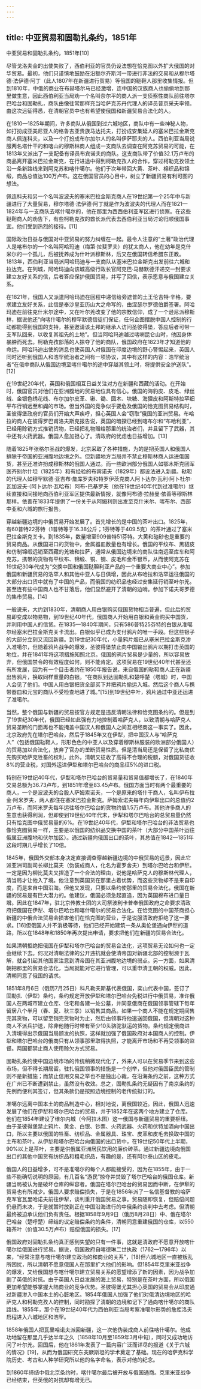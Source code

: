 ```yaml
---
---
---
```

title: 中亚贸易和固勒扎条约，1851年
---




中亚贸易和固勒扎条约，1851年[10]


尽管戈洛夫金的出使失败了，西伯利亚的官员仍设法想在恰克图以外扩大俄国的对华贸易。最初，他们只谨慎地鼓励在沿额尔齐斯河一带进行非法的交易和从穆尔塔德·法伊德·阿丁（此人1807年在新疆进行贸易）等俄国的鞑靼人那里收集情报。但到1810年，中俄的商业在布赫塔尔马已经激增，连中国的汉族商人也偷偷地到那里做生意，因此西伯利亚当局劝一个名叫奈尔平的商人派一支侦察性商队前往塔尔巴哈台和固勒扎，商队由像往常那样充当哈萨克苏丹代理人的译员普京采夫率领。由这次远征得悉，在清朝官员中也有希望使俄国和新疆贸易合法化的人。

在1810—1825年期间，许多商队从俄国到过六城地区，商队中有一些神秘人物，如打扮成亚美尼亚人的格鲁吉亚贵族马达托夫，打扮成安集延人的塞米巴拉金斯克商人佩连科夫，以及一个打扮成布尔加尔人的名叫伊萨耶夫的人。西伯利亚当局说服两名塔什干的和喀山的穆斯林商人组成一支商队去调查在阿克苏贸易的可能，在1813年又派出了一支配备有译员布宾诺夫的商队。这支商队带了价值32.1万卢布的商品离开塞米巴拉金斯克，在行进途中得到柯勒克孜人的合作，穿过柯勒克孜领土沿一条新路线来到阿克苏和喀什噶尔。他们于次年带回大黄、茶叶、棉织品和锦缎，商品总值达100万卢布。这在俄国官员的心目中，树立了新疆贸易有利可图的想法。

佩连科夫和另一个名叫波波夫的塞米巴拉金斯克商人在19世纪第一个25年中与新疆进行了大量贸易，穆尔塔德·法伊德·阿丁就是作为波波夫的代理人而在1821—1824年与一支商队去喀什噶尔的，他在那里为西西伯利亚军区进行侦察。在这些鞑靼商人的劝告下，有些柯勒克孜的酋长派代表去西伯利亚当局讨论归顺俄国事宜。他们受到热烈的接待。[11]

国际政治日益与俄国对中亚贸易的努力纠缠在一起。最令人注意的“土著”政治代理人是喀布尔的一个名叫阿哈玛迪（梅第·拉斐罗夫）的犹太商人，他在幼年是克什米尔的一个孤儿，后被抚养成为什叶派穆斯林，后又在俄国转信希腊东正教。1813年，西伯利亚当局派阿哈玛迪与一支商队从塞米巴拉金斯克出发前往六城和拉达克。在列城，阿哈玛迪向该城高级行政长官阿克巴·马赫默德汗递交一封要求建立友好关系的信，后者答应保护俄国贸易，并写了回信，表示愿意与俄国建立关系。

在1821年，俄国人又派遣阿哈玛迪在回程中递信给旁遮普的土王伦吉特·辛格，要求建立友好关系，此信是奉沙皇亚历山大之命写的，由涅瑟尔罗德伯爵签署。阿哈玛迪在前往克什米尔途中，又在叶尔羌改变了他的宗教信仰，成了一个逊尼派穆斯林，据说他还“向喀什噶尔的穆罕默德信徒们保证，任何企图摆脱中国人控制的行动都能得到俄国的支持，甚至邀请该土邦的继承人访问圣彼得堡，答应后者可带一支军队回来，以收复其祖先的土地”。但当阿哈玛迪越过喀喇昆仑山时，他因身体暴肿而死去。柯勒克孜部落的人掠夺了他的商队，俄国政府在1823年才知道他的命运。阿哈玛迪出使的消息也使英国人对俄国在印度边境的野心警惕起来，英国人同时还听到俄国人和浩罕统治者之间有一项协议，其中有这样的内容：浩罕统治者“在俄中商队从俄国边境至喀什噶尔的途中穿越其领土时，将提供安全护送队”。[12]

在19世纪20年代，英国和俄国相互日益关注对方在新疆和西藏的活动。在开始时，俄国官员对他们在亚洲腹地的贸易地位具有信心。俄国的海豹皮、皮毛、绿丝绒、金银色绣花线、布尔加尔皮革、锹、锄、圆木、块糖、海狸皮和阿斯特拉罕细平布行销远至和阗的市场。但当外国的竞争似乎要危及俄国的恰克图贸易结构时，圣彼得堡政府的官员们开始大声疾呼，担心英国人会“窃取”俄国的亚洲贸易。布哈拉的商人在彼得罗巴甫洛夫斯克报告说，英国的暗探已经到喀布尔和“布哈利亚”，已经用赊销方式推销货物，已经把礼物赠给那里的统治者们，并且留下了武器，其中还有火药武器。俄国人愈加担心了。清政府的忧虑也日益增加。[13]

随着1825年张格尔圣战的爆发，北京采取了各种措施，为的是把英国人和俄国人排除于帝国的亚洲腹地边境之外。但新疆地方当局并不禁止穆斯林商人运进俄国货，甚至还准许扮成穆斯林的俄国人通过。而一些欧洲部分俄国人如鄂木斯克团军医齐别尔什坦（1825年）和有经验的布宾诺夫（1829年）都设法进入新疆。鞑靼的代理人如穆罕默德·亚吉布·詹库罗夫和特罗伊茨克商人阿卜达尔·瓦利·阿卜杜尔·瓦加波夫·（阿卜达尔·瓦哈布）阿布-巴基罗夫（他在19世纪40年代到过准噶尔）继续直接和间接地向西伯利亚军区提供最新情报，就像阿布德·拉赫曼·依善等穆斯林那样。依善在1833年提供了一份关于从阿姆利则出发至克什米尔、喀布尔、西部中亚和六城的旅行报告。

穿越新疆边境的中俄贸易开始发展了。首先增长的是中国的茶叶出口。1825年，有60普特22芬特（1普特等于16.38公斤；1芬特等于409.5克）的茶叶通过了塞米巴拉金斯克关卡。到1835年，数量增至909普特51芬特。大黄和硇砂也是重要的贸易商品。从俄国进口的货物中，金属器皿数量也有增长。俄国的平纹布、黑貂皮和仿制锦缎远销至西藏的羌塘和拉萨，通常从俄国边境来的商队往南远至库车和阿克苏，携带的货物有平纹布、锦缎、铜、钢、皮毛和金币银币，从而使阿克苏在19世纪30年代成为“交换中国和俄国鞑靼利亚产品的一个重要大商业中心”。参加俄国和新疆贸易的浩罕人和其他中亚人与日俱增，因此从布哈拉和浩罕运往俄国的大部分出口货中就有了中国的产品，而俄国的纺织品也经过安集延行销至叶尔羌。甚至连有些中国商人也不甘落后，他们显然避开了清朝的边哨。参加下诺夫哥罗德的集市贸易。[14]

一般说来，大约到1830年，清朝商人用白银购买俄国货物相当普遍，但此后的贸易即变成以物易物，到19世纪40年代，俄国商人开始用白银和黄金购买中国货，并利用中国人的信贷。在1835—1840年期间，只有586普特25芬特的白银从准噶尔经塞米巴拉金斯克关卡流出。白银似乎已成为支付鸦片的唯一手段。但这些银子的大部分立刻又流回新疆。到19世纪30年代，小量鸦片烟已从塞米巴拉金斯克渗入准噶尔，但随着鸦片战争的爆发，圣彼得堡禁止向中国输出鸦片以期打击英国的地位，并在1841年将这项措施知照北京。俄国的鸦片贸易是少量的，所以容易放弃，但俄国禁令的有效程度如何，则不能肯定。这项贸易在19世纪40年代甚至还有所发展，因为有一个目击者约在1850年报告说，来自俄国的鞑靼商人正在新疆出售鸦片，换取同样重量的白银。“在商队到达固勒扎和楚呼楚（塔城）时，中国人会见了他们。中国人用白银把货全部买下并把鸦片偷运入城。然后这个商人与携带器皿和元宝的商队不受检查地进了城。”[15]到19世纪中叶，鸦片通过中亚还运进了准噶尔。

当然，整个俄国与新疆的贸易按官方规定是违反清朝法律和恰克图条约的。但是到了19世纪30年代，俄国已经如此强有力地控制着哈萨克人，以致清朝与哈萨克人贸易垄断的门面再也不能掩盖中国汉人和俄国人之间互相经商这一事实了。因此，北京政府先在塔尔巴哈台，然后于1845年又在伊犁，把中国汉人与“哈萨克人”（包括俄国鞑靼人，形形色色的中亚人以及穿着穆斯林服装的欧洲部分俄国人）的贸易加以合法化，放弃了官办的垄断贸易性质。但是清当局还是保留了比私商优先购买哈萨克牲畜的权利，此外，清朝又征收了高得不合理的税额，对俄国货征收8%的营业税，对国外运进伊犁和塔尔巴哈台的商品征5%的进口税。

特别在19世纪40年代，伊犁和塔尔巴哈台的贸易量和贸易值都增长了，在1840年交易总额为36.73卢布，到1851年增至83.45卢布。俄国方面当时有两个最重要的商人，一个是波波夫的合股人萨姆索诺夫，一个是原来的塔什干商人，名叫伊布拉金·阿米罗夫，两人都住在塞米巴拉金斯克。萨姆索诺夫每年向伊犁出口的总值约2万卢布，而阿米罗夫每年运往塔尔巴哈台的货物约值1.5万卢布。其他许多商人的生意也获得利润，但即使到19世纪40年代末，伊犁和塔尔巴哈台的总贸易量仍然只有恰克图中俄贸易量的6%。在19世纪40年代，伊犁和塔尔巴哈台的非法贸易也像恰克图贸易一样，主要是以俄国的纺织品交换中国的茶叶（大部分中国茶叶运往俄属亚洲腹地和伏尔加区）。通过新疆向俄国出口的茶叶，其总值在1842—1851年这段时期几乎增长了10倍。

1845年，俄国外交部本身决定直接调查穿越新疆边境的中俄贸易的远景，因此它派亚洲司副司长柳比莫夫（伪装成商人，化名为霍罗舍夫）到塔尔巴哈台和伊犁。一定是因为柳比莫夫又捏造了一个合法的理由，说他是哈萨克人的穆斯林代理人，清当局才让他入了境。他注意到英国货在那里占着优势，而这些货物却不是来自印度，而是来自中国沿海。但他又发现，只要以条约使那里的贸易合法化，俄国在新疆的贸易是有巨大潜力的。他建议，俄国必须急起直追，因为英国棉布进口量日增。因此在1847年，驻北京传教士团的大司祭波利卡普奉俄国政府之命要求清政府把俄国在伊犁、塔尔巴哈台和喀什噶尔的贸易合法化。在恰克图的中国茶商担心新疆的中俄合法贸易会损害他们在恰克图的营业，于是说服清政府拒绝了这一要求。[16]但俄国人并不消极等待，他们已经开始建筑一条从奥伦堡通向伊犁的道路，所以在1848年和1850年再次提出申请，要求把他们在新疆的贸易合法化。

如果清朝拒绝把俄国在伊犁和塔尔巴哈台的贸易合法化，这项贸易无论如何也一定会继续下去。何况对清朝法律的公开违抗就会使清帝国对新疆北部的控制濒于瓦解，就会引起其他国家注意到清帝国在其亚洲腹地边境的弱点。另一方面，如果清朝把那里的贸易合法化，当局就能对它进行管理，可以重申清王朝的权威。因此，清朝同意了俄国的请求。

1851年8月6日（俄历7月25日）科凡勒夫斯基代表俄国，奕山代表中国，签订了固勒扎（伊犁）条约，条约规定开放伊犁和塔尔巴哈台免税进行中俄贸易，准许俄国人在两城市建立仓库、住宅和各建一处公墓，并同意俄商在俄国领事管辖下每年留居八个半月（春、夏、秋三季）以销售其商品。如果一个商人不能在规定期间售完其货物，可以留至销完货物时为止，然后由领事将他遣送回俄国，但清朝对这种商人不派兵护送，除非他随行时带有至少10头骆驼驮运的货物。条约规定俄商进入清境得出示俄国当局颁发的执照，这样就加强了俄国政府对本国商人的控制。伊犁和塔尔巴哈台的俄商只有从领事那里取得执照，才能离开市场和不再受领事的监督。两国都禁止商人使用赊欠方式贸易。

固勒扎条约使中国边境市场的传统稍微现代化了，外来人可以在贸易季节来到这些市场，但不得长期居留。驻扎俄国领事的措施是一个创举，但他对俄国臣民的管制则不是新措施；而禁止信用交易之举也不是独出心裁，在沿海条约之前，这种方式在广州已不断遭到禁止，虽然没有收效。总之，固勒扎条约无疑因有了南京条约的先例而便利其签订，但其条款仍是按照边境控制的老传统拟订的。

准噶尔远离中国本土的商品制造中心，相对地说，离俄国较近。因此，俄国人迅速发展了他们在伊犁和塔尔巴哈台的贸易，并于1852年在这两个地方建立了仓库。他们在1854年建设了维尔内城（今阿拉木图）这一俄国与新疆贸易的重要枢纽。由于圣彼得堡禁止鸦片、黄金、白银、钞票、火药武器、火药和伏特加酒向中国出口，所以主要以俄国的牲畜、纺织品、金属器具、珠宝、皮革和皮毛去换取中国的土布和茶叶。从伊犁和塔尔巴哈台向俄国的出口货中，在19世纪50年代上半期，90%以上是茶叶，主要是供俄属亚洲居民饮用的廉价砖茶。通过新疆边境向俄国出口的其他中国货有纺织品和粗毛织品，有趣的是，还有阿尔泰山区的皮毛。

俄国人的日益增多，可不是准噶尔的每个人都能接受的，因为在1855年，由于一些不能确切说明的原因，有几百名“游民”掠夺并焚毁了塔尔巴哈台的俄国仓库。新疆当局被认为是破坏仓库的纵容者。俄国在塔尔巴哈台的贸易因而中断，在伊犁的贸易也有所减少。俄国人要求赔偿损失，于是在1856年派了一名信基督教的哈萨克军官瓦里哈诺夫前往伊犁，谈判重开俄国贸易之事。贸易随即恢复，但赔偿问题仍悬而未决，于是就暂时放到正在中国沿海进行的中俄条约谈判中去考虑。但清朝最终被迫承认他们负有责任。根据1858年9月9日（俄历8月28日）中、俄在塔尔巴哈台（楚呼楚）缔结的议定赔偿条约的条件，清朝同意重建俄国的仓库，以550箱茶叶（价值30.5万卢布）赔偿俄国的损失。[17]

俄国政府对固勒扎条约真正感到失望的只有一件事，这就是清政府不愿意开放喀什噶尔给俄国进行贸易。据说，俄国政府自喀德琳二世执政（1762—1796年）以来，“经常注意与喀什噶尔建立政治的和商业的关系”，[18]但六城地区一直被叛乱所困扰，所以清朝不愿意俄国人在那里扩大他们的影响。但1854年克里米亚战争的爆发，又给俄国想与喀什噶尔建立贸易关系的愿望增添了新的因素，因为战争加剧了英俄的对抗。由于英国人日益发展的海上贸易，特别是在茶叶方面，所以俄国更加希望能够掌握大陆商业的竞争优势。圣彼得堡尤其担心英国的贸易会从印度通过新疆渗入中国本土的心脏地区。1854年俄国人加强了他们对俄清边境地区的哈萨克人和柯勒克孜人的控制，同时勘探了清朝的边境和记下了通向喀什噶尔的商队路线。1855年，那个在19世纪40年代为西伯利亚当局考察准噶尔形势的詹库洛夫启程进入六城地区和浩罕。

1858年俄国人把瓦里哈诺夫派回新疆，这一次他伪装成商人前往喀什噶尔。他成功地留在那里几乎达半年之久（1858年10月至1859年3月中旬），同时又成功地访问了叶尔羌。回国后，他在1861年发表了一篇内容广泛而详尽的报道《关于六城的情况》[19]，从而为俄国研究东突厥斯坦的学术奠定了基础。现在的哈萨克科学院历史、考古和人种学研究所以他的名字命名，表示对他的纪念。

到1860年缔结中俄北京条约时，喀什噶尔最后被开放与俄国通商。克里米亚战争已经结束，但英俄的对抗却有增无已。